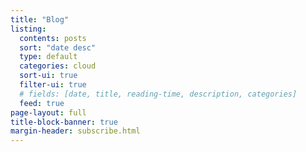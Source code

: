```yaml
---
title: "Blog"
listing:
  contents: posts
  sort: "date desc"
  type: default
  categories: cloud
  sort-ui: true
  filter-ui: true
  # fields: [date, title, reading-time, description, categories]
  feed: true
page-layout: full
title-block-banner: true
margin-header: subscribe.html
---
```



